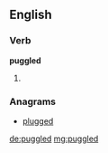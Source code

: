 ==English==

===Verb===
'''puggled'''

# {{past of|[[puggle]]}}

===Anagrams===
* [[plugged#English|plugged]]

[[de:puggled]]
[[mg:puggled]]